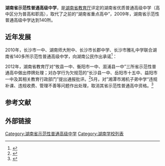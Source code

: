 '''湖南省示范性普通高级中学'''，是[[湖南省教育厅|湖南省教育厅]]评定的湖南省优质普通高级中学（高中区分为普高和职高），取代了之前的“湖南省重点高中”，2009年，湖南省示范性普通高级中学达到140所。

==近年发展==
2010年，长沙市一中、湖南师大附中、长沙市长郡中学、长沙市雅礼中学联合湖南省140多所示范性普通高级中学，向湖南公民作出承诺<ref>{{cite web |url=http://news.rednet.cn/c/2010/02/04/1900373.htm |title=湖南两所省示范性高中违规补课 校长诫勉谈话 |accessdate=2010 |publisher=湖南红网 |work= |language=zh-cn |archive-url=https://web.archive.org/web/20140502032800/http://news.rednet.cn/c/2010/02/04/1900373.htm |archive-date=2014-05-02 |dead-url=yes }}</ref>：{{quote| 
*不办任何形式的尖子班、重点班
*不违规抢生源
*严格执行课程计划，开齐开足开好所有课程，决不随意调整、增减课程和课时，不赶超教学进度
*严格规范教学时间和教学行为，节假日不补课，不搞家教家养，所有在职教师不到校外兼职兼课，不推荐培训机构
}}

2012年，湖南省教育厅对“攸县一中、衡阳市一中、溆浦县一中”三所省示范性普通高中做出停牌处理；对办学行为欠规范的“长沙县一中、岳阳市十五中、益阳市一中及其相关教育行政部门”提出通报批评。<ref>{{cite web |url=http://news.changsha.cn/h/409/20130122/1212346.html |title=暗访被举报学校 湖南三所示范高中违规补课被停牌 |accessdate=2013-01-22 |publisher=星辰在线 |work= |language=zh-cn |archive-date=2014-04-14 |archive-url=https://web.archive.org/web/20140414210309/http://news.changsha.cn/h/409/20130122/1212346.html |dead-url=no }}</ref>5月，对”湘潭市湘机子弟中学“违规补课、违规收费、管理不善等问题作出处理，取消其省示范性普通高中资格。<ref>{{cite web |url=http://news.ifeng.com/mainland/detail_2012_05/12/14482235_0.shtml |title=湖南一示范性普通高中因违规补课、收费被摘牌 |accessdate=2012年5月12日 |publisher=凤凰网 |work= |language=zh-cn |archive-date=2012年5月15日 |archive-url=https://web.archive.org/web/20120515113850/http://news.ifeng.com/mainland/detail_2012_05/12/14482235_0.shtml |dead-url=no }}</ref>

==参考文献==
{{reflist}}

== 外部链接 ==
{{湖南省示范性普通高级中学}}

{{DEFAULTSORT:Hu湖}}
[[Category:湖南省示范性普通高级中学|Category:湖南省示范性普通高级中学]]
[[Category:湖南学校列表|Category:湖南学校列表]]